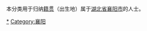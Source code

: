 {{Catnav|頁面分類|各種主題的頁面分類|依中国各省来作的分类|各地中国人|湖北人|襄樊人}}
{{Catnav|頁面分類|人物|各國人物|中国人|各地中国人|湖北人|襄樊人}}

本分类用于归纳[[籍贯|籍贯]]（出生地）属于[[湖北省|湖北省]][[襄阳市|襄阳市]]的人士。

[[Category:湖北人|*]]
[[Category:襄阳|Category:襄阳]]